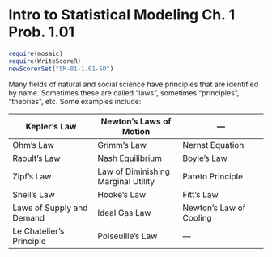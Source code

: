Intro to Statistical Modeling Ch. 1 Prob. 1.01
========================================================
```r
require(mosaic)
require(WriteScoreR)
newScorerSet("SM-01-1.01-SD")
```

Many fields of natural and social science have principles that are identified by name.  Sometimes these are called "laws", sometimes "principles", "theories", etc.  Some examples include:

Kepler's Law |Newton's Laws of Motion |---
---|---|---
Ohm's Law | Grimm's Law | Nernst Equation
Raoult's Law | Nash Equilibrium | Boyle's Law
Zipf's Law | Law of Diminishing Marginal Utility | Pareto Principle      
Snell's Law | Hooke's Law | Fitt's Law
Laws of Supply and Demand | Ideal Gas Law | Newton's Law of Cooling     
Le Chatelier's Principle | Poiseuille's Law | ---

